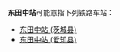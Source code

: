 '''东田中站'''可能​​意指下列铁路车站：
* [[东田中站_(茨城县)|东田中站 (茨城县)]]
* [[东田中站_(爱知县)|东田中站 (爱知县)]]

{{disambig|Cat=四字車站名消歧義}}
